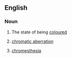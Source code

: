 ==English==

===Noun===
{{en-noun|-}}

# The state of being [[coloured]]
# {{lb|en|optics}} [[chromatic aberration]]
# {{lb|en|psychology}} [[chromesthesia]]